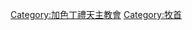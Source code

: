 {{Commons category|Chaldean Catholic Patriarchs}}
{{Cat main|加色丁禮天主教巴比倫宗主教列表}}

[[Category:加色丁禮天主教會|Category:加色丁禮天主教會]]
[[Category:牧首|Category:牧首]]